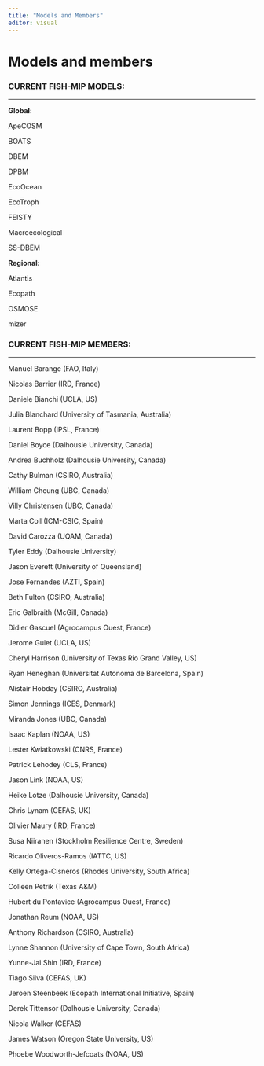 ```yaml
---
title: "Models and Members"
editor: visual
---
```


# Models and members

### CURRENT FISH-MIP MODELS:

------------------------------------------------------------------------

**Global:**

ApeCOSM

BOATS

DBEM

DPBM

EcoOcean

EcoTroph

FEISTY

Macroecological

SS-DBEM

**Regional:**

Atlantis

Ecopath

OSMOSE

mizer

### CURRENT FISH-MIP MEMBERS:

------------------------------------------------------------------------

Manuel Barange (FAO, Italy)

Nicolas Barrier (IRD, France)

Daniele Bianchi (UCLA, US)

Julia Blanchard (University of Tasmania, Australia)

Laurent Bopp (IPSL, France)

Daniel Boyce (Dalhousie University, Canada)

Andrea Buchholz (Dalhousie University, Canada)

Cathy Bulman (CSIRO, Australia)

William Cheung (UBC, Canada)

Villy Christensen (UBC, Canada)

Marta Coll (ICM-CSIC, Spain)

David Carozza (UQAM, Canada)

Tyler Eddy (Dalhousie University)

Jason Everett (University of Queensland)

Jose Fernandes (AZTI, Spain)

Beth Fulton (CSIRO, Australia)

Eric Galbraith (McGill, Canada)

Didier Gascuel (Agrocampus Ouest, France)

Jerome Guiet (UCLA, US)

Cheryl Harrison (University of Texas Rio Grand Valley, US)

Ryan Heneghan (Universitat Autonoma de Barcelona, Spain)

Alistair Hobday (CSIRO, Australia)

Simon Jennings (ICES, Denmark)

Miranda Jones (UBC, Canada)

Isaac Kaplan (NOAA, US)

Lester Kwiatkowski (CNRS, France)

Patrick Lehodey (CLS, France)

Jason Link (NOAA, US)

Heike Lotze (Dalhousie University, Canada)

Chris Lynam (CEFAS, UK)

Olivier Maury (IRD, France)

Susa Niiranen (Stockholm Resilience Centre, Sweden)

Ricardo Oliveros-Ramos (IATTC, US)

Kelly Ortega-Cisneros (Rhodes University, South Africa)

Colleen Petrik (Texas A&M)

Hubert du Pontavice (Agrocampus Ouest, France)

Jonathan Reum (NOAA, US)

Anthony Richardson (CSIRO, Australia)

Lynne Shannon (University of Cape Town, South Africa)

Yunne-Jai Shin (IRD, France)

Tiago Silva (CEFAS, UK)

Jeroen Steenbeek (Ecopath International Initiative, Spain)

Derek Tittensor (Dalhousie University, Canada)

Nicola Walker (CEFAS)

James Watson (Oregon State University, US)

Phoebe Woodworth-Jefcoats (NOAA, US)
